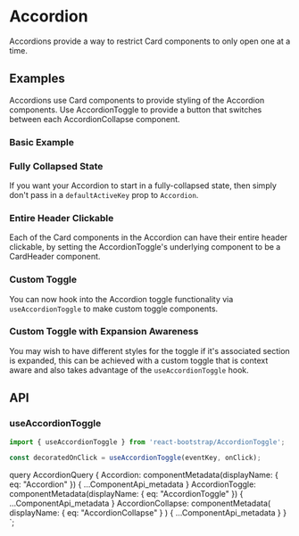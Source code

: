


# Accordion

<p className="lead">
  Accordions provide a way to restrict Card components to only open one at a
  time.
</p>

## Examples

Accordions use Card components to provide styling of the Accordion components.
Use AccordionToggle to provide a button that switches between each AccordionCollapse component.

### Basic Example

<ReactPlayground codeText={Basic} />

### Fully Collapsed State

If you want your Accordion to start in a fully-collapsed state, then simply don't pass in a `defaultActiveKey` prop to `Accordion`.

<ReactPlayground codeText={AllCollapse} />

### Entire Header Clickable

Each of the Card components in the Accordion can have their entire header clickable, by setting the AccordionToggle's
underlying component to be a CardHeader component.

<ReactPlayground codeText={EntireHeaderClickable} />

### Custom Toggle

You can now hook into the Accordion toggle functionality via `useAccordionToggle` to make custom toggle components.

<ReactPlayground codeText={CustomToggle} />

### Custom Toggle with Expansion Awareness

You may wish to have different styles for the toggle if it's associated section is expanded,
 this can be achieved with a custom toggle that is context aware and also takes advantage of the `useAccordionToggle` hook.

<ReactPlayground codeText={ContextAwareToggle} />

## API

<ComponentApi metadata={props.data.Accordion} />
<ComponentApi metadata={props.data.AccordionToggle} exportedBy={props.data.Accordion} />
<ComponentApi metadata={props.data.AccordionCollapse} exportedBy={props.data.Accordion} />

### useAccordionToggle

```js
import { useAccordionToggle } from 'react-bootstrap/AccordionToggle';

const decoratedOnClick = useAccordionToggle(eventKey, onClick);
```

  query AccordionQuery {
    Accordion: componentMetadata(displayName: { eq: "Accordion" }) {
      ...ComponentApi_metadata
    }
    AccordionToggle: componentMetadata(displayName: { eq: "AccordionToggle" }) {
      ...ComponentApi_metadata
    }
    AccordionCollapse: componentMetadata(
      displayName: { eq: "AccordionCollapse" }
    ) {
      ...ComponentApi_metadata
    }
  }
`;
